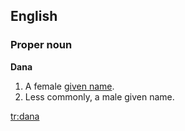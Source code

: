 ==English==
===Proper noun===
'''Dana'''

#A female [[given name]].
#Less commonly, a male given name.

[[tr:dana]]